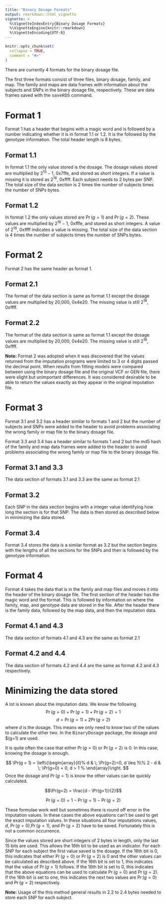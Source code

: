 ```yaml
---
title: "Binary Dosage Formats"
output: rmarkdown::html_vignette
vignette: >
  %\VignetteIndexEntry{Binary Dosage Formats}
  %\VignetteEngine{knitr::rmarkdown}
  %\VignetteEncoding{UTF-8}
---
```


```r
knitr::opts_chunk$set(
  collapse = TRUE,
  comment = "#>"
)
```

There are currently 4 formats for the binary dosage file.

The first three formats consist of three files, binary dosage, family, and map. The family and maps are data frames with information about the subjects and SNPs in the binary dosage file, respectively. These are data frames saved with the <span style="font-family:Courier">saveRDS</span> command.

# Format 1

Format 1 has a header that begins with a magic word and is followed by a number indicating whether it is in format 1.1 or 1.2. It is the followed by the genotype information. The total header length is 8 bytes.

## Format 1.1

In format 1.1 the only value stored is the dosage. The dosage values stored are multiplied by $2^{15} - 1$, 0x7ffe, and stored as short integers. If a value is missing it is stored as $2^{16}$, 0xffff. Each subject needs to 2 bytes per SNP. The total size of the data section is 2 times the number of subjects times the number of SNPs bytes.

## Format 1.2

In format 1.2 the only values stored are $\Pr(g=1)$ and $\Pr(g=2)$. These values are multiplied by $2^{16} - 1$, 0xfffe, and stored as short integers. A value of $2^16$, 0xffff indicates a value is missing. The total size of the data section is 4 times the number of subjects times the number of SNPs bytes.

# Format 2

Format 2 has the same header as format 1.

## Format 2.1

The format of the data section is same as format 1.1 except the dosage values are multiplied by 20,000, 0x4e20. The missing value is still $2^{16}$, 0xffff.

## Format 2.2

The format of the data section is same as format 1.1 except the dosage values are multiplied by 20,000, 0x4e20. The missing value is still $2^{16}$, 0xffff.

**Note:** Format 2 was adopted when it was discovered that the values returned from the imputation programs were limited to 3 or 4 digits passed the decimal point. When results from fitting models were compared between using the binary dosage file and the original VCF or GEN file, there were slight but unimportant differences. It was considered desirable to be able to return the values exactly as they appear in the original imputation file.

# Format 3

Format 3.1 and 3.2 has a header similar to formats 1 and 2 but the number of subjects and SNPs were added to the header to avoid problems associating the wrong family or map file to the binary dosage file.

Format 3.3 and 3.4 has a header similar to formats 1 and 2 but the md5 hash of the family and map data frames were added to the header to avoid problems associating the wrong family or map file to the binary dosage file.

## Format 3.1 and 3.3

The data section of formats 3.1 and 3.3 are the same as format 2.1

## Format 3.2

Each SNP in the data section begins with a integer value identifying how long the section is for that SNP. The data is then stored as described below in minimizing the data stored.

## Format 3.4

Format 3.4 stores the data is a similar format as 3.2 but the section begins with the lengths of all the sections for the SNPs and then is followed by the genotype information.

# Format 4

Format 4 takes the data that is in the family and map files and moves it into the header of the binary dosage file. The first section of the header has the magic word and the format. This is followed by information on where the family, map, and genotype data are stored in the file. After the header there is the family data, followed by the map data, and then the imputation data.

## Format 4.1 and 4.3

The data section of formats 4.1 and 4.3 are the same as format 2.1

## Format 4.2 and 4.4

The data section of formats 4.2 and 4.4 are the same as format 4.2 and 4.3 respectively.


# Minimizing the data stored

A lot is known about the imputation data. We know the following
$$\Pr(g=0) + \Pr(g=1) + \Pr(g=2) = 1 $$
$$ d = \Pr(g=1) + 2\Pr(g=2)$$
where $d$ is the dosage. This means we only need to know two of the values to calculate the other two. In the <span style="font-family:Courier">BinaryDosage</span> package, the dosage and $\Pr(g=1) are used.

It is quite often the case that either $\Pr(g=0)$ or $\Pr(g=2)$ is 0. In this case, knowing the dosage is enough.

$$
\Pr(g = 1) = \left\{\begin{array}{ll}%
d & \; \Pr(g=2)=0, d \leq 1\\%
2 - d & \; \Pr(g=0) = 0, d > 1 %
\end{array}\right.
$$
Once the dosage and $\Pr(g=1)$ is know the other values can be quickly calculated.

$$\Pr(g=2) = \frac{d - \Pr(g=1)}{2}$$

$$\Pr(g=0) = 1 - \Pr(g=1) - \Pr(g=2)$$

These formulae work well but sometimes there is round off error in the imputation values. In these cases the above equations can't be used to get the exact imputation values. In these situations all four imputations values, $d$, $\Pr(g=0)$,$\Pr(g=1)$, and $\Pr(g=2)$ have to be saved. Fortunately this is not a common occurrence.

Since the values stored are short integers of 2 bytes in length, only the last 15 bits are used. This allows the 16th bit to be used as an indicator. For each SNP for each subject the first value saved is the dosage. If the 16th bit is 0, this indicates that either $\Pr(g=0)$ or $\Pr(g=2)$ is 0 and the other values can be calculated as described above. If the 16th bit is set to 1, this indicates that the value of $\Pr(g=1)$ follows. If the 16th bit is set to 0, this indicates that the above equations can be used to calculate $\Pr(g=0)$ and $\Pr(g=2)$. If the 16th bit is set to one, this indicates the next two values are $\Pr(g=0)$ and $\Pr(g=2)$ respectively.

**Note:** Usage of the this method general results in 2.2 to 2.4 bytes needed to store each SNP for each subject.
